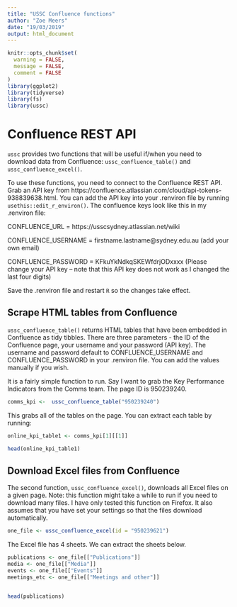 ```yaml
---
title: "USSC Confluence functions"
author: "Zoe Meers"
date: "19/03/2019"
output: html_document
---
```


```r
knitr::opts_chunk$set(
  warning = FALSE,
  message = FALSE,
  comment = FALSE
)
library(ggplot2)
library(tidyverse)
library(fs)
library(ussc)
```

# Confluence REST API

`ussc` provides two functions that will be useful if/when you need to download data from Confluence: `ussc_confluence_table()` and `ussc_confluence_excel()`.

To use these functions, you need to connect to the Confluence REST API. Grab an API key from https://confluence.atlassian.com/cloud/api-tokens-938839638.html. You can add the API key into your .renviron file by running `usethis::edit_r_environ()`. The confluence keys look like this in my .renviron file: 

CONFLUENCE_URL = https://usscsydney.atlassian.net/wiki

CONFLUENCE_USERNAME = firstname.lastname@sydney.edu.au (add your own email)

CONFLUENCE_PASSWORD = KFkuYkNdkqSKEWfdrjODxxxx (Please change your API key -- note that this API key does not work as I changed the last four digits)


Save the .renviron file and restart `R` so the changes take effect. 


## Scrape HTML tables from Confluence

`ussc_confluence_table()` returns HTML tables that have been embedded in Confluence as tidy tibbles. 
There are three parameters - the ID of the Confluence page, your username and your password (API key). The username and password default to CONFLUENCE_USERNAME and CONFLUENCE_PASSWORD in your .renviron file. You can add the values manually if you wish.

It is a fairly simple function to run. Say I want to grab the Key Performance Indicators from the Comms team. The page ID is 950239240.

```r
comms_kpi <-  ussc_confluence_table("950239240")
```

This grabs all of the tables on the page. You can extract each table by running: 

```r
online_kpi_table1 <- comms_kpi[1][[1]]

head(online_kpi_table1)
```


## Download Excel files from Confluence

The second function, `ussc_confluence_excel()`, downloads all Excel files on a given page. Note: this function might take a while to run if you need to download many files. I have only tested this function on Firefox. It also assumes that you have set your settings so that the files download automatically.

```r
one_file <- ussc_confluence_excel(id = "950239621")

```

The Excel file has 4 sheets. We can extract the sheets below.

```r
publications <- one_file[["Publications"]]
media <- one_file[["Media"]]
events <- one_file[["Events"]]
meetings_etc <- one_file[["Meetings and other"]]


head(publications)
```



